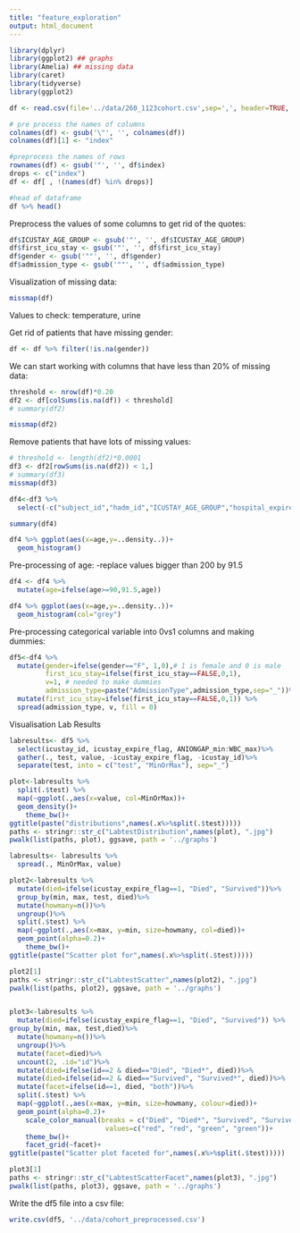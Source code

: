 ```yaml
---
title: "feature_exploration"
output: html_document
---
```


```r
library(dplyr)
library(ggplot2) ## graphs 
library(Amelia) ## missing data 
library(caret)
library(tidyverse)
library(ggplot2)
```

```r
df <- read.csv(file='../data/260_1123cohort.csv',sep=',', header=TRUE, quote="\'", check.names = FALSE)

# pre process the names of columns
colnames(df) <- gsub('\"', '', colnames(df))
colnames(df)[1] <- "index"

#preprocess the names of rows
rownames(df) <- gsub('"', '', df$index)
drops <- c("index")
df <- df[ , !(names(df) %in% drops)]

#head of dataframe
df %>% head()
```

Preprocess the values of some columns to get rid of the quotes:
```r
df$ICUSTAY_AGE_GROUP <- gsub('"', '', df$ICUSTAY_AGE_GROUP)
df$first_icu_stay <- gsub('"', '', df$first_icu_stay)
df$gender <- gsub('""', '', df$gender)
df$admission_type <- gsub('""', '', df$admission_type)
```


Visualization of missing data:
```r
missmap(df)
```

Values to check: temperature, urine

Get rid of patients that have missing gender:
```r
df <- df %>% filter(!is.na(gender))
```

We can start working with columns that have less than 20% of missing data:
```r
threshold <- nrow(df)*0.20
df2 <- df[colSums(is.na(df)) < threshold]
# summary(df2)
```

```r
missmap(df2)
```

Remove patients that have lots of missing values:
```r
# threshold <- length(df2)*0.0001
df3 <- df2[rowSums(is.na(df2)) < 1,]
# summary(df3)
missmap(df3)
```


```r
df4<-df3 %>% 
  select(-c("subject_id","hadm_id","ICUSTAY_AGE_GROUP","hospital_expire_flag","OASIS","OASIS_PROB"))

summary(df4)

```
```r
df4 %>% ggplot(aes(x=age,y=..density..))+
  geom_histogram()
```

Pre-processing of age:
-replace values bigger than 200 by 91.5
```r
df4 <- df4 %>% 
  mutate(age=ifelse(age>=90,91.5,age))

df4 %>% ggplot(aes(x=age,y=..density..))+
  geom_histogram(col="grey")
```

Pre-processing categorical variable into 0vs1 columns and making dummies:
```r
df5<-df4 %>% 
  mutate(gender=ifelse(gender=="F", 1,0),# 1 is female and 0 is male
         first_icu_stay=ifelse(first_icu_stay==FALSE,0,1),
         v=1, # needed to make dummies 
         admission_type=paste("AdmissionType",admission_type,sep="_"))%>% 
  mutate(first_icu_stay=ifelse(first_icu_stay==FALSE,0,1)) %>%
  spread(admission_type, v, fill = 0)

```


Visualisation Lab Results
```r
labresults<- df5 %>%
  select(icustay_id, icustay_expire_flag, ANIONGAP_min:WBC_max)%>%
  gather(., test, value, -icustay_expire_flag, -icustay_id)%>%
  separate(test, into = c("test", "MinOrMax"), sep="_")

plot<-labresults %>% 
  split(.$test) %>%
  map(~ggplot(.,aes(x=value, col=MinOrMax))+
  geom_density()+
    theme_bw()+
ggtitle(paste("distributions",names(.x%>%split(.$test)))))
paths <- stringr::str_c("LabtestDistribution",names(plot), ".jpg")
pwalk(list(paths, plot), ggsave, path = '../graphs')

labresults<- labresults %>% 
  spread(., MinOrMax, value)

plot2<-labresults %>% 
  mutate(died=ifelse(icustay_expire_flag==1, "Died", "Survived"))%>%
  group_by(min, max, test, died)%>%
  mutate(howmany=n())%>%
  ungroup()%>%
  split(.$test) %>%
  map(~ggplot(.,aes(x=max, y=min, size=howmany, col=died))+
  geom_point(alpha=0.2)+
    theme_bw()+
ggtitle(paste("Scatter plot for",names(.x%>%split(.$test)))))

plot2[1]
paths <- stringr::str_c("LabtestScatter",names(plot2), ".jpg")
pwalk(list(paths, plot2), ggsave, path = '../graphs')


plot3<-labresults %>% 
  mutate(died=ifelse(icustay_expire_flag==1, "Died", "Survived")) %>%
group_by(min, max, test,died)%>%
  mutate(howmany=n())%>%
  ungroup()%>%
  mutate(facet=died)%>%
  uncount(2, .id="id")%>%
  mutate(died=ifelse(id==2 & died=="Died", "Died*", died))%>%
  mutate(died=ifelse(id==2 & died=="Survived", "Survived*", died))%>%
  mutate(facet=ifelse(id==1, died, "both"))%>%
  split(.$test) %>%
  map(~ggplot(.,aes(x=max, y=min, size=howmany, colour=died))+
  geom_point(alpha=0.2)+
    scale_color_manual(breaks = c("Died", "Died*", "Survived", "Survived*"),
                        values=c("red", "red", "green", "green"))+
    theme_bw()+
    facet_grid(~facet)+
ggtitle(paste("Scatter plot faceted for",names(.x%>%split(.$test)))))

plot3[1]
paths <- stringr::str_c("LabtestScatterFacet",names(plot3), ".jpg")
pwalk(list(paths, plot3), ggsave, path = '../graphs')
```

Write the df5 file into a csv file:
```r
write.csv(df5, '../data/cohort_preprocessed.csv')
```





